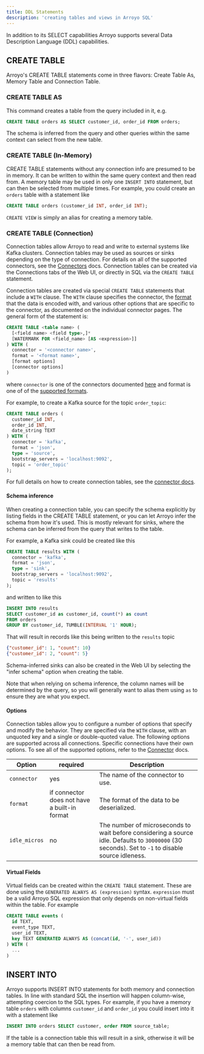 ```yaml
---
title: DDL Statements
description: 'creating tables and views in Arroyo SQL'
---
```


In addition to its SELECT capabilities Arroyo supports several Data Description Language (DDL) capabilities.

## CREATE TABLE

Arroyo's CREATE TABLE statements come in three flavors: Create Table As, Memory Table and Connection Table.

### CREATE TABLE AS

This command creates a table from the query included in it, e.g.

```sql
CREATE TABLE orders AS SELECT customer_id, order_id FROM orders;
```

The schema is inferred from the query and other queries within the same context can select from the new table.

### CREATE TABLE (In-Memory)

CREATE TABLE statements without any connection info are presumed to be in
memory. It can be written to within the same query context and then read from. A
memory table may be used in only one `INSERT INTO` statement, but can then be
selected from multiple times. For example, you could create an `orders` table
with a statement like

```sql
CREATE TABLE orders (customer_id INT, order_id INT);
```

`CREATE VIEW` is simply an alias for creating a memory table.

### CREATE TABLE (Connection)

Connection tables allow Arroyo to read and write to external systems like Kafka
clusters. Connection tables may be used as sources or sinks depending on
the type of connection. For details on all of the supported connectors, see the
[Connectors](/connectors) docs. Connection tables can be created via the
Connections tabs of the Web UI, or directly in SQL via the `CREATE TABLE`
statement.

Connection tables are created via special `CREATE TABLE` statements that include
a `WITH` clause. The `WITH` clause specifies the connector, the
[format](/connectors/formats) that the data is encoded with, and various other
options that are specific to the connector, as documented on the individual
connector pages. The general form of the statement is:

```sql
CREATE TABLE <table name> (
  [<field name> <field type>,]*
  [WATERMARK FOR <field_name> [AS <expression>]]
) WITH (
  connector = '<connector name>',
  format = '<format name>',
  [format options]
  [connector options]
)
```

where `connector` is one of the connectors documented [here](/connectors) and
format is one of of the [supported formats](/connectors/formats).

For example, to create a Kafka source for the topic `order_topic`:

```sql
CREATE TABLE orders (
  customer_id INT,
  order_id INT,
  date_string TEXT
) WITH (
  connector = 'kafka',
  format = 'json',
  type = 'source',
  bootstrap_servers = 'localhost:9092',
  topic = 'order_topic'
);
```

For full details on how to create connection tables, see the
[connector docs](/connectors).

#### Schema inference

When creating a connection table, you can specify the schema explicitly by listing
fields in the CREATE TABLE statement, or you can let Arroyo infer the schema from
how it's used. This is mostly relevant for sinks, where the schema can be inferred
from the query that writes to the table.

For example, a Kafka sink could be created like this

```sql
CREATE TABLE results WITH (
  connector = 'kafka',
  format = 'json',
  type = 'sink',
  bootstrap_servers = 'localhost:9092',
  topic = 'results'
);
```

and written to like this

```sql
INSERT INTO results
SELECT customer_id as customer_id, count(*) as count
FROM orders
GROUP BY customer_id, TUMBLE(INTERVAL '1' HOUR);
```

That will result in records like this being written to the `results` topic

```json
{"customer_id": 1, "count": 10}
{"customer_id": 2, "count": 5}
```

Schema-inferred sinks can also be created in the Web UI by selecting the "infer schema"
option when creating the table.

Note that when relying on schema inference, the column names will be determined
by the query, so you will generally want to alias them using `as` to ensure they
are what you expect.


#### Options

Connection tables allow you to configure a number of options that specify and
modify the behavior. They are specified via the `WITH` clause, with an unquoted
key and a single or double-quoted value. The following options are supported
across all connections. Specific connections have their own options. To see all
of the supported options, refer to the [Connector](/connectors) docs.


| Option           | required  | Description |
|--------          | --------- |-------------|
| `connector`      | yes  | The name of the connector to use.|
| `format`         | if connector does not have a built-in format  | The format of the data to be deserialized. |
| `idle_micros`    | no  | The number of microseconds to wait before considering a source idle. Defaults to `30000000` (30 seconds). Set to `-1` to disable source idleness.|

#### Virtual Fields

Virtual fields can be created within the `CREATE TABLE` statement. These are
done using the `GENERATED ALWAYS AS (expression)` syntax. `expression` must be a
valid Arroyo SQL expression that only depends on non-virtual fields within the
table. For example

```sql
CREATE TABLE events (
  id TEXT,
  event_type TEXT,
  user_id TEXT,
  key TEXT GENERATED ALWAYS AS (concat(id, '-', user_id))
) WITH (
  ...
)
```

## INSERT INTO

Arroyo supports INSERT INTO statements for both memory and connection tables. In
line with standard SQL the insertion will happen column-wise, attempting
coercion to the SQL types. For example, if you have a memory table `orders` with
columns `customer_id` and `order_id` you could insert into it with a statement
like

```sql
INSERT INTO orders SELECT customer, order FROM source_table;
```

If the table is a connection table this will result in a sink,
otherwise it will be a memory table that can then be read from.
